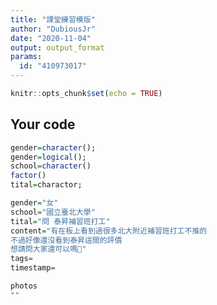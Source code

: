 ```yaml
---
title: "課堂練習模版"
author: "DubiousJr"
date: "2020-11-04"
output: output_format
params:
  id: "410973017"
---
```


```r
knitr::opts_chunk$set(echo = TRUE)
```

## Your code

```r
gender=character();
gender=logical();
school=character()
factor()
tital=charactor;
```
```r
gender="女"
school="國立臺北大學"
tital="問 泰昇補習班打工"
content="有在板上看到過很多北大附近補習班打工不推的
不過好像還沒看到泰昇這間的評價
想請問大家還可以嗎🙏"
tags=
timestamp=
```
```r
photos
""
```

